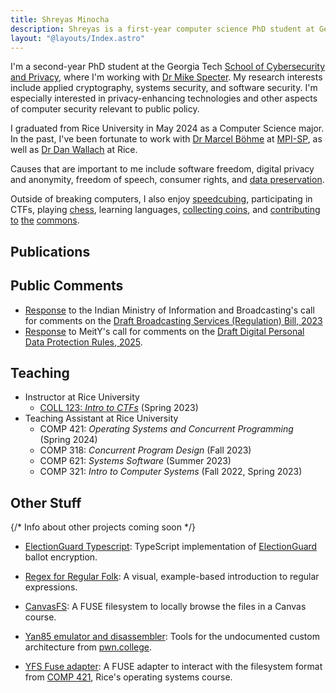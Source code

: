 ```yaml
---
title: Shreyas Minocha
description: Shreyas is a first-year computer science PhD student at Georgia Tech. His research interests include applied cryptography, systems security, and software security.
layout: "@layouts/Index.astro"
---
```



I'm a second-year PhD student at the Georgia&nbsp;Tech [School&nbsp;of Cybersecurity and Privacy](https://scp.cc.gatech.edu/), where I'm working with [Dr&nbsp;Mike&nbsp;Specter](https://mikespecter.com/). My research interests include applied cryptography, systems security, and software security. I'm especially interested in privacy-enhancing technologies and other aspects of computer security relevant to public policy.

I graduated from Rice&nbsp;University in May 2024 as a Computer&nbsp;Science major. In the past, I've been fortunate to work with [Dr&nbsp;Marcel&nbsp;Böhme](https://mboehme.github.io/) at [MPI-SP](https://www.mpi-sp.org/), as well as [Dr&nbsp;Dan&nbsp;Wallach](https://www.cs.rice.edu/~dwallach/) at Rice.

Causes that are important to me include software freedom, digital privacy and anonymity, freedom of speech, consumer rights, and [data preservation](https://archive.org/details/@eabf4fdb0f7a).

Outside of breaking computers, I also enjoy [speedcubing](https://www.worldcubeassociation.org/persons/2022MINO03), participating in CTFs, playing [chess](https://lichess.org/@/acute-triangle), learning languages, [collecting coins](https://en.numista.com/vous/vos_pieces.php?user=417600), and [contributing](https://archive.org/details/@eabf4fdb0f7a) [to](https://en.wikipedia.org/wiki/User:ShreyasMinocha) [the](https://www.openstreetmap.org/user/%E0%A4%B6%E0%A5%8D%E0%A4%B0) [commons](https://musicbrainz.org/user/shreyasminocha).

## Publications

<Bibliography />

## Public Comments

-   [Response](/public-comments/broadcast-bill-comments.pdf) to the Indian Ministry of Information and Broadcasting's call for comments on the [Draft Broadcasting Services (Regulation) Bill, 2023](https://pib.gov.in/PressReleasePage.aspx?PRID=1976200)
-   [Response](/public-comments/dpdp-rules-comments.pdf) to MeitY's call for comments on the [Draft Digital Personal Data Protection Rules, 2025](https://innovateindia.mygov.in/dpdp-rules-2025/).

## Teaching

-   Instructor at Rice University
    -   [COLL 123: _Intro to CTFs_](https://canvas.rice.edu/courses/55235) (Spring 2023)
-   Teaching Assistant at Rice University
    -   COMP 421: _Operating Systems and Concurrent Programming_ (Spring 2024)
    -   COMP 318: _Concurrent Program Design_ (Fall 2023)
    -   COMP 621: _Systems Software_ (Summer 2023)
    -   COMP 321: _Intro to Computer Systems_ (Fall 2022, Spring 2023)

## Other Stuff

{/* Info about other projects coming soon */}

-   [ElectionGuard Typescript](https://github.com/danwallach/ElectionGuard-TypeScript): TypeScript implementation of [ElectionGuard](https://www.electionguard.vote/) ballot encryption.

-   [Regex for Regular Folk](https://refrf.dev/): A visual, example-based introduction to regular expressions.

-   [CanvasFS](https://github.com/shreyasminocha/canvas-fs): A FUSE filesystem to locally browse the files in a Canvas course.

-   [Yan85 emulator and disassembler](https://github.com/shreyasminocha/gyan85): Tools for the undocumented custom architecture from [pwn.college](https://pwn.college).

-   [YFS Fuse adapter](https://github.com/shreyasminocha/yfs-fuse): A FUSE adapter to interact with the filesystem format from [COMP 421](https://www.clear.rice.edu/comp421/), Rice's operating systems course.

<Footer />
